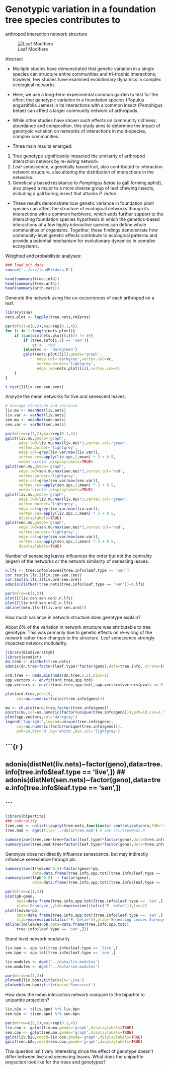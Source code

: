 # Genotypic variation in a foundation tree species contributes to
  arthropod interaction network structure

![Leaf Modifiers](https://uconnladybug.files.wordpress.com/2016/02/img_1658.jpg?w=510)

Abstract

- Multiple studies have demonstrated that genetic variation in a single
species can structure entire communities and tri-trophic interactions;
however, few studies have examined evolutionary dynamics in complex
ecological networks. 

- Here, we use a long-term experimental common garden to test for the
effect that genotypic variation in a foundation species (Populus
angustifolia James) in its interactions with a common insect
(Pemphigus betae) can affect a larger community network of
arthropods. 

- While other studies have shown such effects on community richness,
abundance and composition, this study aims to determine the inpact of
genotypic variation on networks of interactions in multi-species,
complex communities.

- Three main results emerged: 
 1. Tree genotype significantly impacted the similarity of arthropod
 interaction network by re-wiring network.
 2. Leaf senescence, a genetially based trait, also contributed to
    interaction network structure, also altering the distribution of
	interactions in the networks.
 3. Genetically based resistance to *Pemphigus betae* (a gall forming
 aphid), also played a major to a more diverse group of leaf chewing
 insects, including a gall boring insect that attacks *P. betae*.
- These results demonstrate how genetic variance in foundation plant
species can affect the structure of ecological networks though its
interactions with a common herbivore, which adds further support to
the interacting foundation species hypothesis in which the
genetics-based interactions of a few highly interactive species can
define whole communities of organisms. Together, these findings
demonstrate how community-level genetic effects contribute to
ecological patterns and provide a potential mechanism for evolutionary
dynamics in complex ecosystems.


Weighted and probabilistic analyses:

```r

### load pit data
source('../src/loadPitdata.R')

head(summary(tree.info))
head(summary(tree.arth))
head(summary(arth.mats))

```

Generate the network using the co-occurrences of each arthropod on a leaf.

```r

library(sna)
nets.plot <- lapply(tree.nets,rmZeros)

par(mfcol=c(8,9),mai=rep(0.1,4))
for (i in 1:length(nets.plot)){
    if (sum(dim(nets.plot[[i]])) != 0){
        if (tree.info[i,1] == 'sen'){
            vc <- 'red'
        }else{vc <- 'darkgreen'}
        gplot(nets.plot[[i]],gmode='graph',
              edge.col='darkgrey',vertex.col=vc,
              vertex.border='lightgrey',
              edge.lwd=nets.plot[[i]],vertex.cex=2)
    }
}


```

```r

t.test(I(liv.cen-sen.cen))

```

Analyze the mean networks for live and senescent leaves.

```r

# average structure and variance
liv.mu <- meanNet(liv.nets)
liv.var <- varNet(liv.nets)
sen.mu <- meanNet(sen.nets)
sen.var <- varNet(sen.nets)

par(mfrow=c(2,2),mai=rep(0.1,4))
gplot(liv.mu,gmode='graph',
      edge.lwd=liv.mu/max(liv.mu)*3,vertex.col='green',
      vertex.border='lightgrey',
      edge.col=grey(liv.var/max(liv.var)),
      vertex.cex=apply(liv.spc,2,mean) * 3 + 0.5,
      mode='circle',displaylabels=TRUE)
gplot(sen.mu,gmode='graph',
      edge.lwd=sen.mu/max(sen.mu)*3,vertex.col='red',
      vertex.border='lightgrey',
      edge.col=grey(sen.var/max(sen.var)),
      vertex.cex=apply(sen.spc,2,mean) * 3 + 0.5,
      mode='circle',displaylabels=TRUE)
gplot(liv.mu,gmode='graph',
      edge.lwd=liv.mu/max(liv.mu)*3,vertex.col='green',
      vertex.border='lightgrey',
      edge.col=grey(liv.var/max(liv.var)),
      vertex.cex=apply(liv.spc,2,mean) * 3 + 0.5,
      displaylabels=TRUE)
gplot(sen.mu,gmode='graph',
      edge.lwd=sen.mu/max(sen.mu)*3,vertex.col='red',
      vertex.border='lightgrey',
      edge.col=grey(sen.var/max(sen.var)),
      vertex.cex=apply(sen.spc,2,mean) * 3 + 0.5,
      displaylabels=TRUE)

```

Number of senescing leaves influences the order but not the centrality (eigen) of the networks or the network similarity of senescing leaves.

```r

n.lfs <- tree.info$leaves[tree.info$leaf.type == 'sen']
cor.test(n.lfs,I(liv.cen-sen.cen))
cor.test(n.lfs,I(liv.ord-sen.ord))
adonis(distNet(tree.nets[tree.info$leaf.type == 'sen'])~n.lfs)

par(mfrow=c(1,2))
plot(I(liv.cen-sen.cen),n.lfs)
plot(I(liv.ord-sen.ord),n.lfs)
abline(lm(n.lfs~I(liv.ord-sen.ord)))

```

How much variance in network structure does genotype explain?

About 8\% of the variation in network structure was attributable to
tree genotype. This was primarily due to genetic effects on re-wiring of the network rather than changes to the structure. Leaf senescence strongly impacted network modularity. 

```r

library(BiodiversityR)
library(ecodist)
dn.tree <- distNet(tree.nets)
adonis(dn.tree~factor(leaf.type)*factor(geno),data=tree.info, strata=tree.info$tree)

ord.tree <- nmds.min(nmds(dn.tree,2,2),dims=2)
spp.vectors <- envfit(ord.tree,spp.tot)
spp.vectors <- envfit(ord.tree,spp.tot[,spp.vectors$vectors$pvals <= 0.05])

plot(ord.tree,pch=19,
     col=as.numeric(factor(tree.info$geno)))

mu <- ch.plot(ord.tree,factor(tree.info$geno))
points(mu,col=as.numeric(factor(unique(tree.info$geno))),pch=19,cex=1.5)
plot(spp.vectors,col='darkgrey')
legend('topright',legend=unique(tree.info$geno),
     col=as.numeric(factor(unique(tree.info$geno))),
     pch=19,bty='d',bg='white',box.col='lightgrey')

```


## ```{r }
## adonis(distNet(liv.nets)~factor(geno),data=tree.info[tree.info$leaf.type == 'live',])
## adonis(distNet(sen.nets)~factor(geno),data=tree.info[tree.info$leaf.type == 'sen',])

## ```



```r

library(bipartite)
### centrality
tree.cen <- unlist(lapply(tree.nets,function(x) centralization(x,FUN='degree')))
tree.mod <- dget(file='../data/tree.mod') # see src/treeMods.R

summary(aov(tree.cen~tree+factor(leaf.type)*factor(geno),data=tree.info))
summary(aov(tree.mod~tree+factor(leaf.type)*factor(geno),data=tree.info))

```

Genotype does not directly influence senescence, but may indirectly
influence senescence through pb.

```r

summary(aov(I(leaves^0.5)~factor(geno)*pb,
            data=data.frame(tree.info,spp.tot)[tree.info$leaf.type == 'sen',]))
summary(aov(I(pb^0.5)  ~ factor(geno),
            data=data.frame(tree.info,spp.tot)[tree.info$leaf.type == 'sen',]))

par(mfrow=c(1,2))
plot(pb~geno,
     data=data.frame(tree.info,spp.tot)[tree.info$leaf.type == 'sen',],
     xlab='Genotype',ylab=expression(italic('P. betae')),las=2)
plot(leaves~pb,
     data=data.frame(tree.info,spp.tot)[tree.info$leaf.type == 'sen',],
     xlab=expression(italic('P. betae')),ylab='Senescing Leaves Surveyed')
abline(lm(leaves~pb,data=data.frame(tree.info,spp.tot)[
     tree.info$leaf.type == 'sen',]))

```

Stand level network modularity

```r

liv.bpn <- spp.tot[tree.info$leaf.type == 'live',]
sen.bpn <- spp.tot[tree.info$leaf.type == 'sen',]

liv.modules <- dget('../data/liv.modules')
sen.modules <- dget('../data/sen.modules')

par(mfrow=c(1,2))
plotweb(liv.bpn);title(main='Live')
plotweb(sen.bpn);title(main='Senescent')

```

How does the mean interaction network compare to the bipartite to
unipartite projection?

```r
liv.b2u <- t(liv.bpn) %*% liv.bpn
sen.b2u <- t(sen.bpn) %*% sen.bpn

par(mfrow=c(2,2),mai=rep(0.1,4))
liv.coo <- gplot(liv.mu,gmode='graph',displaylabels=TRUE)
sen.coo <- gplot(sen.mu,gmode='graph',displaylabels=TRUE)
gplot(liv.b2u,coord=liv.coo,gmode='graph',displaylabels=TRUE)
gplot(sen.b2u,coord=sen.coo,gmode='graph',displaylabels=TRUE)

```


This question isn't very interesting since the effect of genotype
doesn't differ between live and senescing leaves.  What does the
unipartite projection look like for the trees and genotypes?

